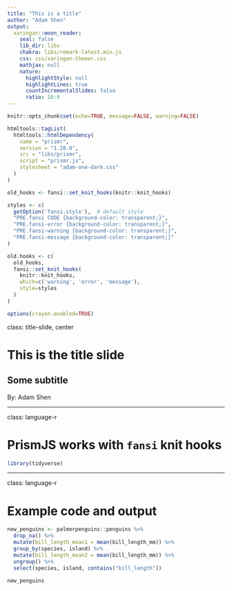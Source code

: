 ```yaml
---
title: "This is a title"
author: "Adam Shen"
output:
  xaringan::moon_reader:
    seal: false
    lib_dir: libs
    chakra: libs/remark-latest.min.js
    css: css/xaringan-themer.css
    mathjax: null
    nature:
      highlightStyle: null
      highlightLines: true
      countIncrementalSlides: false
      ratio: 16:9
---
```


```r
knitr::opts_chunk$set(echo=TRUE, message=FALSE, warning=FALSE)

htmltools::tagList(
  htmltools::htmlDependency(
    name = "prismr",
    version = "1.28.0",
    src = "libs/prismr",
    script = "prismr.js",
    stylesheet = "adam-one-dark.css"
  )
)

old_hooks <- fansi::set_knit_hooks(knitr::knit_hooks)

styles <- c(
  getOption('fansi.style'),  # default style
  "PRE.fansi CODE {background-color: transparent;}",
  "PRE.fansi-error {background-color: transparent;}",
  "PRE.fansi-warning {background-color: transparent;}",
  "PRE.fansi-message {background-color: transparent;}"
)

old.hooks <- c(
  old_hooks,
  fansi::set_knit_hooks(
    knitr::knit_hooks,
    which=c('warning', 'error', 'message'),
    style=styles
  )
)

options(crayon.enabled=TRUE)
```

class: title-slide, center

# This is the title slide

## Some subtitle

By: Adam Shen

---

class: language-r

# PrismJS works with `fansi` knit hooks

```r
library(tidyverse)
```

---

class: language-r

# Example code and output

```r
new_penguins <- palmerpenguins::penguins %>%
  drop_na() %>%
  mutate(bill_length_mean1 = mean(bill_length_mm)) %>%
  group_by(species, island) %>%
  mutate(bill_length_mean2 = mean(bill_length_mm)) %>%
  ungroup() %>%
  select(species, island, contains("bill_length"))

new_penguins
```


